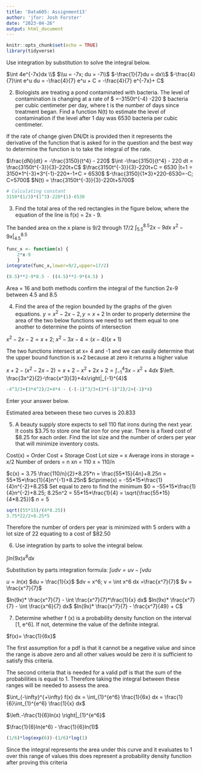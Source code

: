 ```yaml
---
title: 'Data605: Assignment13'
author: 'jfor: Josh Forster'
date: "2023-04-26"
output: html_document
---
```


```r
knitr::opts_chunk$set(echo = TRUE)
library(tidyverse)
```


Use integration by substitution to solve the integral below.

$\int 4e^{-7x}dx \\$
$\\u = -7x; du = -7\\$
$-\frac{1}{7}du = dx\\$
$-\frac{4}{7}\int e^u du = -\frac{4}{7} e^u + C = -\frac{4}{7} e^{-7x}+ C$

2. Biologists are treating a pond contaminated with bacteria. The level of contamination is changing at a rate of
$\frac{dN}{dt} =-3150t^{-4} -220 $ bacteria per cubic centimeter per day, where t is the number of days since treatment began. Find a function N(t) to estimate the level of contamination if the level after 1 day was 6530 bacteria per cubic centimeter.

If the rate of change given DN/Dt is provided then it represents the derivative of the function that is asked for in the question and the best way to determine the function is to take the integral of the rate.

$\frac{dN}{dt} = -\frac{3150}{t^4} - 220$
$\int -\frac{3150}{t^4} - 220 dt = \frac{3150t^{-3}}{3}-220t+C$
$\frac{3150t^{-3}}{3}-220t+C = 6530 |t=1 = 3150*1^{-3}*3^{-1}-220*-1+C = 6530$
$-\frac{3150}{1*3}+220-6530=-C; C=5700$
$N(t) = \frac{3150t^{-3}}{3}-220t+5700$

```r
# Calculating constant
3150*(1/3)*(1^3)-220*(1)-6530
```


3. Find the total area of the red rectangles in the figure below, where the equation of the line is f(x) = 2x - 9.


The banded area on the x plane is 9/2 through 17/2
$\int_{5.5}^{8.5} 2x-9 dx$
$\left. x^2-9x\right|_{4.5}^{8.5}$

```r
func_x <- function(x) {
    2*x-9
    }
integrate(func_x,lower=9/2,upper=17/2)
```


```r
(8.5)**2-9*8.5 - ((4.5)**2-9*(4.5) )
```


Area = 16 and both methods confirm the integral of the function 2x-9 between 4.5 and 8.5

4. Find the area of the region bounded by the graphs of the given equations.
$y=x^2-2x-2, y=x+2$
In order to properly determine the area of the two below functions we need to set them equal to one another to determine the points of intersection

$x^2-2x-2=x+2;$ $x^2-3x-4 = (x-4)(x+1)$ 

The two functions intersect at x= 4 and -1 and we can easily determine that the upper bound function is x+2 because at zero it returns a higher value

$x+2 - (x^2-2x-2) = x+2-x^2+2x+2 = \int_{-1}^{4}3x-x^2+4 dx$
$\left. \frac{3x^2}{2}-\frac{x^3}{3}+4x\right|_{-1}^{4}$

```r
-4^3/3+(3*4^2)/2+4*4 - (-(-1)^3/3+(3*(-1)^2)/2+(-1)*4)
```
Enter your answer below.

Estimated area between these two curves is 20.833


5. A beauty supply store expects to sell 110 flat irons during the next year. It costs $3.75 to store one flat iron for one year. There is a fixed cost of $8.25 for each order. Find the lot size and the number of orders per year that will minimize inventory costs.

Cost(x) = Order Cost + Storage Cost
Lot size = x
Average irons in storage = x/2
Number of orders = n
xn = 110
x = 110/n

$c(x) = 3.75 \frac{110/n}{2}+8.25*n = \frac{55*15}{4n}+8.25n = 55*15*\frac{1}{4}n^{-1}+8.25n$
$c\prime(x) = -55*15*\frac{1}{4}n^{-2}+8.25$
Set equal to zero to find the minimum
$0 = -55*15*\frac{1}{4}n^{-2}+8.25; 8.25n^2 = 55*15*\frac{1}{4} = \sqrt{\frac{55*15}{4*8.25}}$
$n=5$

```r
sqrt((55*15)/(4*8.25))
3.75*22/2+8.25*5
```
Therefore the number of orders per year is minimized with 5 orders with a lot size of 22 equating to a cost of $82.50

    
6. Use integration by parts to solve the integral below.

$\int ln(9x) x^6 dx$

Substitution by parts integration formula:
$\int u dv = uv - \int vdu$

$u = ln(x)$
$du = \frac{1}{x}$
$dv = x^6; v = \int x^6 dx =\frac{x^7}{7}$
$v = \frac{x^7}{7}$

$ln(9x)* \frac{x^7}{7} - \int \frac{x^7}{7}*\frac{1}{x} dx$
$ln(9x)* \frac{x^7}{7} - \int \frac{x^6}{7} dx$
$ln(9x)* \frac{x^7}{7} -  \frac{x^7}{49} + C$

7. Determine whether f (x) is a probability density function on the interval [1, e^6]. If not, determine the value of the definite integral.

$f(x)= \frac{1}{6x}$

The first assumption for a pdf is that it cannot be a negative value and since the range is above zero and all other values would be zero it is sufficient to satisfy this criteria.

The second criteria that is needed for a valid pdf is that the sum of the probabilities is equal to 1. Therefore taking the integral between these ranges will be needed to assess the area.

$\int_{-\infty}^{+\infty} f(x) dx = \int_{1}^{e^6} \frac{1}{6x} dx = \frac{1}{6}\int_{1}^{e^6} \frac{1}{x} dx$

$\left.-\frac{1}{6}ln(x) \right|_{1}^{e^6}$

$\frac{1}{6}ln(e^6) - \frac{1}{6}ln(1)$

```r
(1/6)*log(exp(6))-(1/6)*log(1)
```

Since the integral represents the area under this curve and it evaluates to 1 over this range of values this does represent a probability density function after proving this criteria


